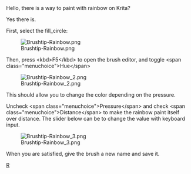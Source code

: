 ;Hello, there is a way to paint with rainbow on Krita? 

Yes there is.

First, select the fill_circle:

[[File:Brushtip-Rainbow.png|center]]

Then, press &lt;kbd>F5&lt;/kbd> to open the brush editor, and toggle &lt;span class="menuchoice">Hue&lt;/span>

[[File:Brushtip-Rainbow 2.png|center]]

This should allow you to change the color depending on the pressure.

{{Warning|The brightness of the rainbow is relative to the color of the currently selected color, so make sure to select bright saturated colors for a bright rainbow!}}

Uncheck &lt;span class="menuchoice">Pressure&lt;/span> and check &lt;span class="menuchoice">Distance&lt;/span> to make the rainbow paint itself over distance. The slider below can be {{MouseButton|right}} to change the value with keyboard input.

[[File:Brushtip-Rainbow 3.png|center]]

When you are satisfied, give the brush a new name and save it.

[[Category:Krita-Brush-tips|R]]
